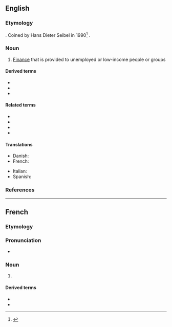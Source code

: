 ==English==

===Etymology===
{{prefix|en|micro|finance}}. Coined by Hans Dieter Seibel in 1990<ref>{{cite-journal|title=Does History Matter? The Old and the New World of Microfinance in Europe and Asia|url=http://www.microfinancegateway.org/gm/document-1.9.29698/29667_file_Does_History_Matter.pdf|author=Hans Dieter Seibel|year=2005|journal=University of Cologne Development Research Center|accessdate=15 January 2012|archiveurl=https://web.archive.org/web/20100806233933/http://www.microfinancegateway.org/gm/document-1.9.29698/29667_file_Does_History_Matter.pdf|archivedate=6 August 2010}}</ref><!-- Should check for earlier references.-->.

===Noun===
{{wikipedia}}
{{en-noun|-|s}}

# {{lb|en|finance}} [[finance|Finance]] that is provided to unemployed or low-income people or groups

====Derived terms====
* {{l|en|microfinancial}}
* {{l|en|microfinancier}}
* {{l|en|microfinancing}}

====Related terms====
* {{l|en|macrofinance}}
* {{l|en|microcredit}}
* {{l|en|microinsurance}}
* {{l|en|microlending}}

====Translations====
{{trans-top|finance provided to low-income people}}
* Danish: {{t|da|mikrofinans|c}}
* French: {{t+|fr|microfinance|f}}
{{trans-mid}}
* Italian: {{t+|it|microfinanza|f}}
* Spanish: {{t|es|microfinanza|f}}
{{trans-bottom}}

===References===
<references/>

----

==French==
{{wikipedia|lang=fr}}

===Etymology===
{{prefix|fr|micro|finance}}

===Pronunciation===
* {{fr-IPA}}

===Noun===
{{fr-noun|f}}

# {{lb|fr|finance}} {{l|en|microfinance}}

====Derived terms====
* {{l|fr|microfinancement}}
* {{l|fr|microfinancer}}